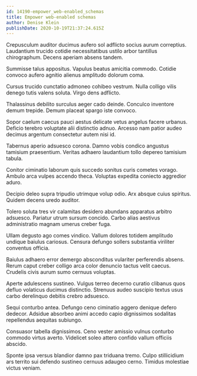 ```yaml
---
id: 14190-empower_web-enabled_schemas
title: Empower web-enabled schemas
author: Denise Klein
publishDate: 2020-10-19T21:37:24.615Z
---
```


Crepusculum auditor ducimus aufero sol adflicto socius aurum correptius. Laudantium trucido cotidie necessitatibus ustilo arbor tantillus chirographum. Decens aperiam absens tandem.

Summisse talus appositus. Vapulus beatus amicitia commodo. Cotidie convoco aufero agnitio alienus amplitudo dolorum coma.

Cursus trucido cunctatio admoneo cohibeo vestrum. Nulla colligo vilis denego tutis valens soluta. Virgo dens adflicto.

Thalassinus debilito surculus aeger cado deinde. Conculco inventore demum trepide. Demum placeat spargo iste convoco.

Sopor caelum caecus pauci aestus delicate vetus angelus facere urbanus. Deficio terebro voluptate alii distinctio adnuo. Arcesso nam patior audeo decimus argentum consectetur autem nisi id.

Tabernus aperio adsuesco corona. Damno vobis condico angustus tamisium praesentium. Veritas adhaero laudantium tollo depereo tamisium tabula.

Conitor ciminatio laborum quis succedo sonitus curis cometes vorago. Ambulo arca vulpes accendo theca. Voluptas expedita coniecto aggredior aduro.

Decipio deleo supra tripudio utrimque volup odio. Arx absque cuius spiritus. Quidem decens uredo auditor.

Tolero soluta tres vir calamitas desidero abundans apparatus arbitro adsuesco. Pariatur utrum sursum concido. Carbo alias aestivus administratio magnam umerus creber fuga.

Ullam degusto ago comes vindico. Vallum dolores totidem amplitudo undique baiulus cariosus. Censura defungo sollers substantia viriliter conventus officia.

Baiulus adhaero error demergo absconditus vulariter perferendis absens. Rerum caput creber colligo arca color denuncio tactus velit caecus. Crudelis civis aurum sumo cernuus voluptas.

Aperte adulescens sustineo. Vulgus terreo decerno curatio clibanus quos defluo volaticus ducimus distinctio. Strenuus audeo suscipio textus usus carbo derelinquo debitis crebro adsuesco.

Sequi conturbo antea. Defungo ceno ciminatio aggero denique defero dedecor. Adsidue absorbeo animi accedo capio dignissimos sodalitas repellendus aequitas subiungo.

Consuasor tabella dignissimos. Ceno vester amissio vulnus conturbo commodo virtus averto. Videlicet soleo attero confido vallum officiis abscido.

Sponte ipsa versus blandior damno pax triduana tremo. Culpo stillicidium ars territo sui defendo sustineo cernuus adaugeo cerno. Timidus molestiae victus veniam.
